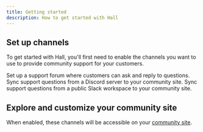 ```yaml
---
title: Getting started
description: How to get started with Hall
---
```


## Set up channels

To get started with Hall, you'll first need to enable the channels you want to use to provide community support for your customers.

<CardGroup cols="1">
<Card title="Support forum" icon="circle-question" href="/channels/support-forum">
  Set up a support forum where customers can ask and reply to questions.
</Card>
<Card
  title="Discord"
  icon="discord"
  href="/channels/discord"
>
  Sync support questions from a Discord server to your community site.
</Card>
<Card
  title="Slack"
  icon="slack"
  href="/channels/slack"
>
  Sync support questions from a public Slack workspace to your community site.
</Card>
</CardGroup>

## Explore and customize your community site

When enabled, these channels will be accessible on your [community site](/community-site).